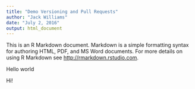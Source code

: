 ```yaml
---
title: "Demo Versioning and Pull Requests"
author: "Jack Williams"
date: "July 2, 2016"
output: html_document
---
```


This is an R Markdown document. Markdown is a simple formatting syntax for authoring HTML, PDF, and MS Word documents. For more details on using R Markdown see <http://rmarkdown.rstudio.com>.

Hello world

Hi!
